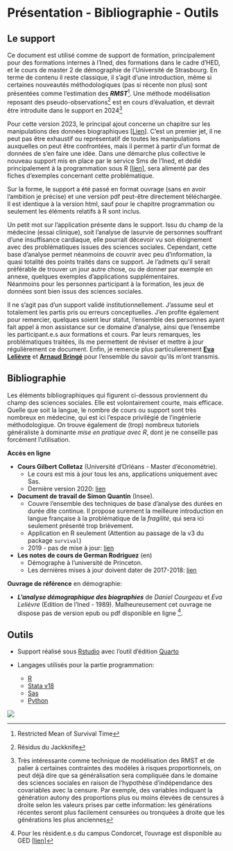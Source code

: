 

# **Présentation - Bibliographie - Outils**

## Le support {-} 

Ce document est utilisé comme de support de formation, principalement pour des formations internes à l'Ined, des formations dans le cadre d'HED, et le cours de master 2 de démographie de l'Université de Strasbourg. 
En terme de contenu il reste classique, il s'agit d'une introduction, même si certaines nouveautés méthodologiques (pas si récente non plus) sont présentées comme l'estimation des ***RMST***^[Restricted Mean of Survival Time]. Une méthode modélisation reposant des pseudo-observations^[Résidus du Jackknife] est en cours d'évaluation, et devrait être introduite dans le support en 2024^[Très intéressante comme technique de modélisation des RMST et de palier à certaines contraintes des modèles à risques proportionnels, on peut déjà dire que sa généralisation sera compliquée dans le domaine des sciences sociales en raison de l'hypothèse d'indépendance des covariables avec la censure. Par exemple, des variables indiquant la génération autony des proportions plus ou moins élevées de censures à droite selon les valeurs prises par cette information: les générations récentes seront plus facilement censurées ou tronquées à droite que les générations les plus anciennes]  

Pour cette version 2023, le principal ajout concerne un chapitre sur les manipulations des données biographiques [[Lien](https://mthevenin.github.io/analyse_duree/10-manipulation.html)]. C'est un premier jet, il ne peut pas être exhaustif ou représentatif de toutes les manipulations auxquelles on peut être confrontées, mais il permet à partir d'un format de données de s'en faire une idée. Dans une démarche plus collective le nouveau support mis en place par le service Sms de l'Ined, et dédié principalement à la programmation sous R [[lien](https://mthevenin.github.io/assistoolsms/)], sera alimenté par des fiches d'exemples concernant cette problématique.

Sur la forme, le support a été passé en format ouvrage (sans en avoir l'ambition je précise) et une version pdf peut-être directement téléchargée. Il est identique à la version html, sauf pour le chapitre programmation ou seulement les éléments relatifs à R sont inclus.

Un petit mot sur l'application présente dans le support. Issu du champ de la médecine (essai clinique), soit l'analyse de lasurvie de personnes souffrant d'une insuffisance cardiaque, elle pourrait décevoir vu son éloignement avec des problématiques issues des sciences sociales. Cependant, cette base d'analyse permet néanmoins de couvrir avec peu d'information, la quasi totalité des points traités dans ce support. Je l'admets qu'il serait préférable de trouver un jour autre chose, ou de donner par exemple en annexe, quelques exemples d'applications supplémentaires.  
Néanmoins pour les personnes participant à la formation, les jeux de données sont bien issus des sciences sociales. 


Il ne s'agit pas d'un support validé institutionnellement. J'assume seul et totalement les partis pris ou erreurs conceptuelles.
J'en profite également pour remercier, quelques soient leur statut, l'ensemble des personnes ayant fait appel à mon assistance sur ce domaine d'analyse, ainsi que l'ensembe les participant.e.s aux formations et cours. Par leurs remarques, les problématiques traitées, ils me permettent de réviser et mettre à jour régulièrement ce document. 
Enfin, je remercie plus particulierement [**Eva Lelièvre**](https://www.ined.fr/fr/recherche/chercheurs/Leli%C3%A8vre+Eva) et [**Arnaud Bringé**](https://www.ined.fr/fr/recherche/chercheurs/Bring%C3%A9+Arnaud) pour l'ensemble du savoir qu'ils m'ont transmis.


## Bibliographie {-}

Les éléments bibliographiques qui figurent ci-dessous proviennent du champ des sciences sociales. Elle est volontairement courte, mais efficace. Quelle que soit la langue, le nombre de cours ou support sont très nombreux en médecine, qui est ici l'espace privilégié de l'ingénierie méthodologique. On trouve également de (trop) nombreux tutoriels généraliste à dominante *mise en pratique avec R*, dont je ne conseille pas forcément l'utilisation.  

**Accès en ligne**

* **Cours Gilbert Colletaz** (Université d’Orléans - Master d'économétrie).
  - Le cours est mis à jour tous les ans, applications uniquement avec Sas. 
  - Dernière version 2020: [lien](https://www.master-esa.fr/wp-content/uploads/2021/04/Econometrie-des-donnees-de-survie.pdf)

* **Document de travail de Simon Quantin** (Insee).
  - Couvre l’ensemble des techniques de base d’analyse des durées en durée dite continue. Il propose surement la meilleure introduction en langue française à la problématique de la *fragilité*, qui sera ici seulement présenté trop brièvement. 
  - Application en R seulement (Attention au passage de la v3 du package `survival`)
  - 2019 - pas de mise à jour: [lien](https://www.insee.fr/fr/statistiques/3695681)

* **Les notes de cours de German Rodriguez** (en)
  - Démographe à l'université de Princeton.  
  - Les dernières mises à jour doivent dater de 2017-2018: [lien](https://grodri.github.io/glms/notes/c7.pdf)

**Ouvrage de référence** en démographie:

* ***L'analyse démographique des biographies*** de *Daniel Courgeau* et *Eva Lelièvre* (Edition de l'Ined - 1989). Malheureusement cet ouvrage ne dispose pas de version epub ou pdf disponible en ligne ^[Pour les résident.e.s du campus Condorcet, l'ouvrage est disponible au GED [[lien](https://campus-condorcet.primo.exlibrisgroup.com/discovery/fulldisplay?docid=alma991006553559705786&context=L&vid=33CCP_INST:CCP&lang=fr&search_scope=ALL&adaptor=Local%20Search%20Engine&tab=ALL&query=any,contains,courgeau%20leli%C3%A8vre&offset=0)]].  


## Outils {-}

* Support réalisé sous [Rstudio](https://posit.co/) avec l'outil d'édition [Quarto](https://quarto.org/)  

* Langages utilisés pour la partie programmation: 

  - [R](https://www.r-project.org/) 
  - [Stata v18](https://www.stata.com/) 
  - [Sas](https://www.sas.com/fr_fr/home.html) 
  - [Python](https://www.python.org/) 
  
  
![](noai.png){fig-align="center"}
  

